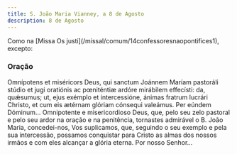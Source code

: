 ```yaml
---
title: S. João Maria Vianney, a 8 de Agosto
description: 8 de Agosto
---
```


<aside>
  Como na [Missa Os justi](/missal/comum/14confessoresnaopontifices1), excepto:
</aside>

### Oração

<div class="side-by-side not-content">
  <span>
    Omnípotens et miséricors Deus, qui sanctum Joánnem Maríam pastoráli stúdio
    et jugi oratiónis ac pœniténtiæ ardóre mirábilem effecísti: da, quǽsumus;
    ut, ejus exémplo et intercessióne, ánimas fratrum lucrári Christo, et cum
    eis ætérnam glóriam cónsequi valeámus. Per eúndem Dóminum...
  </span>
  <span>
    Omnipotente e misericordioso Deus, que, pelo seu zelo pastoral e pelo seu
    ardor na oração e na penitência, tornastes admirável o B. João Maria,
    concedei-nos, Vos suplicamos, que, seguindo o seu exemplo e pela sua
    intercessão, possamos conquistar para Cristo as almas dos nossos irmãos e
    com eles alcançar a glória eterna. Por nosso Senhor...
  </span>
</div>

